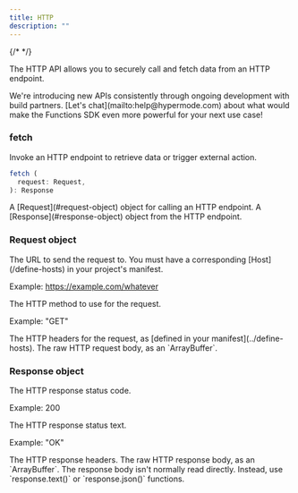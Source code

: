 ```yaml
---
title: HTTP
description: ""
---
```


{/* <!-- vale Google.Headings = NO --> */}

The HTTP API allows you to securely call and fetch data from an HTTP endpoint.

<Tip>
  We're introducing new APIs consistently through ongoing development with build
  partners. [Let's chat](mailto:help@hypermode.com) about what would make the
  Functions SDK even more powerful for your next use case!
</Tip>

### fetch

Invoke an HTTP endpoint to retrieve data or trigger external action.

```ts
fetch (
  request: Request,
): Response
```

<ResponseField name="request" type="Request" required>
  A [Request](#request-object) object for calling an HTTP endpoint.
</ResponseField>

<ResponseField name="response" type="Response">
  A [Response](#response-object) object from the HTTP endpoint.
</ResponseField>

### Request object

<ResponseField name="url" type="string">
  The URL to send the request to. You must have a corresponding
  [Host](/define-hosts) in your project's manifest.

Example: https://example.com/whatever

</ResponseField>
<ResponseField name="method" type="string">
  The HTTP method to use for the request.

Example: "GET"

</ResponseField>
<ResponseField name="headers" type="Headers">
  The HTTP headers for the request, as [defined in your
  manifest](../define-hosts).
</ResponseField>
<ResponseField name="body" type="ArrayBuffer">
  The raw HTTP request body, as an `ArrayBuffer`.
</ResponseField>

### Response object

<ResponseField name="status" type="u16">
  The HTTP response status code.

Example: 200

</ResponseField>
<ResponseField name="statusText" type="string">
  The HTTP response status text.

Example: "OK"

</ResponseField>
<ResponseField name="headers" type="Headers">
  The HTTP response headers.
</ResponseField>
<ResponseField name="body" type="ArrayBuffer">
  The raw HTTP response body, as an `ArrayBuffer`.

  <Tip>
    The response body isn't normally read directly. Instead, use `response.text()` or `response.json<T>()` functions.
  </Tip>
</ResponseField>
